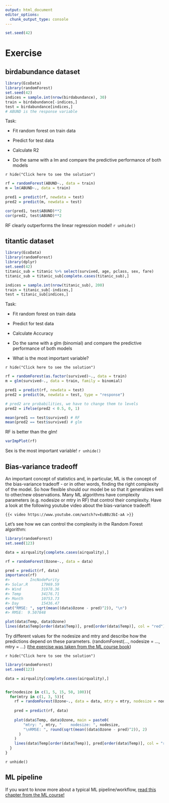 ```yaml
---
output: html_document
editor_options: 
  chunk_output_type: console
---
```


```r
set.seed(42)
```

# Exercise

## birdabundance dataset

```r
library(EcoData)
library(randomForest)
set.seed(42)
indices = sample.int(nrow(birdabundance), 30)
train = birdabundance[-indices,]
test = birdabundance[indices,]
# ABUND is the response variable
```

:::{.callout-warning}

Task:

-   Fit random forest on train data

-   Predict for test data

-   Calculate R2

-   Do the same with a lm and compare the predictive performance of both models
:::

`r hide("Click here to see the solution")`
```r
rf = randomForest(ABUND~., data = train)
m = lm(ABUND~., data = train)

pred1 = predict(rf, newdata = test)
pred2 = predict(m, newdata = test)

cor(pred1, test$ABUND)**2
cor(pred2, test$ABUND)**2
```

RF clearly outperforms the linear regression model!
`r unhide()`

## titantic dataset

```r
library(EcoData)
library(randomForest)
library(dplyr)
set.seed(42)
titanic_sub = titanic %>% select(survived, age, pclass, sex, fare)
titanic_sub = titanic_sub[complete.cases(titanic_sub),]

indices = sample.int(nrow(titanic_sub), 200)
train = titanic_sub[-indices,]
test = titanic_sub[indices,]
```

:::{.callout-warning}

Task:

-   Fit random forest on train data

-   Predict for test data

-   Calculate Accuracy

-   Do the same with a glm (binomial) and compare the predictive performance of both models

-   What is the most important variable?

:::

`r hide("Click here to see the solution")`

```r
rf = randomForest(as.factor(survived)~., data = train)
m = glm(survived~., data = train, family = binomial)

pred1 = predict(rf, newdata = test)
pred2 = predict(m, newdata = test, type = "response")

# pred2 are probabilities, we have to change them to levels
pred2 = ifelse(pred2 < 0.5, 0, 1)

mean(pred1 == test$survived) # RF
mean(pred2 == test$survived) # glm

```

RF is better than the glm!

```r
varImpPlot(rf)
```

Sex is the most important variable!
`r unhide()`

## Bias-variance tradeoff

An important concept of statistics and, in particular, ML is the concept of the bias-variance tradeoff - or in other words, finding the right complexity of the model. So how flexible should our model be so that it generalizes well to other/new observations. Many ML algorithms have complexity parameters (e.g. nodesize or mtry in RF) that control their complexity. Have a look at the following youtube video about the bias-variance tradeoff:

```         
{{< video https://www.youtube.com/watch?v=EuBBz3bI-aA >}}
```

Let's see how we can control the complexity in the Random Forest algorithm:

```r
library(randomForest)
set.seed(123)

data = airquality[complete.cases(airquality),]

rf = randomForest(Ozone~., data = data)

pred = predict(rf, data)
importance(rf)
#>         IncNodePurity
#> Solar.R      17969.59
#> Wind         31978.36
#> Temp         34176.71
#> Month        10753.73
#> Day          15436.47
cat("RMSE: ", sqrt(mean((data$Ozone - pred)^2)), "\n")
#> RMSE:  9.507848

plot(data$Temp, data$Ozone)
lines(data$Temp[order(data$Temp)], pred[order(data$Temp)], col = "red")
```

:::{.callout-warning}

Try different values for the nodesize and mtry and describe how the predictions depend on these parameters. (randomForest(..., nodesize = ..., mtry = ...) ([the exercise was taken from the ML course book](https://theoreticalecology.github.io/machinelearning/fundamental.html#exercises-3))

:::

`r hide("Click here to see the solution")`

```r
library(randomForest)
set.seed(123)

data = airquality[complete.cases(airquality),]


for(nodesize in c(1, 5, 15, 50, 100)){
  for(mtry in c(1, 3, 5)){
    rf = randomForest(Ozone~., data = data, mtry = mtry, nodesize = nodesize)
    
    pred = predict(rf, data)
    
    plot(data$Temp, data$Ozone, main = paste0(
        "mtry: ", mtry, "    nodesize: ", nodesize,
        "\nRMSE: ", round(sqrt(mean((data$Ozone - pred)^2)), 2)
      )
    )
    lines(data$Temp[order(data$Temp)], pred[order(data$Temp)], col = "red")
  }
}
```
`r unhide()`

## ML pipeline

If you want to know more about a typical ML pipeline/workflow, [read this chapter from the ML course!](https://theoreticalecology.github.io/machinelearning/workflow.html)
